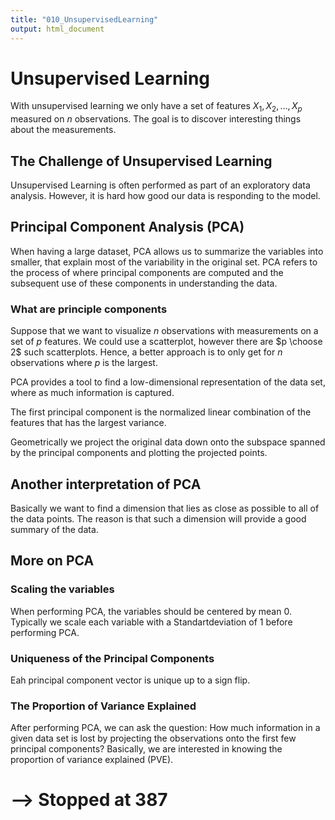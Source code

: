 ```yaml
---
title: "010_UnsupervisedLearning"
output: html_document
---
```


# Unsupervised Learning

With unsupervised learning we only have a set of features $X_1, X_2, ... ,X_p$ measured on $n$ observations. The goal is to discover interesting things about the measurements. 

## The Challenge of Unsupervised Learning

Unsupervised Learning is often performed as part of an exploratory data analysis. However, it is hard how good our data is responding to the model. 

## Principal Component Analysis (PCA)

When having a large dataset, PCA allows us  to summarize the variables into smaller, that explain most of the variability in the original set. PCA refers to the process of where principal components are computed and the subsequent use of these components in understanding the data. 

### What are principle components

Suppose that we want to visualize $n$ observations with measurements on a set of $p$ features. We could use a scatterplot, however there are $p \choose 2$ such scatterplots. Hence, a better approach is to only get for $n$ observations where $p$ is the largest. 

PCA provides a tool to find a low-dimensional representation of the data set, where as much information is captured. 

The first principal component is the normalized linear combination of the features that has the largest variance. 

Geometrically we project the original data down onto the subspace spanned by the principal components and plotting the projected points. 
 
## Another interpretation of PCA

Basically we want to find a dimension that lies as close as possible to all of the data points. The reason is that such a dimension will provide a good summary of the data.
 
## More on PCA

### Scaling the variables
 
When performing PCA, the variables should be centered by mean $0$. Typically we scale each variable with a Standartdeviation of $1$ before performing PCA. 

### Uniqueness of the Principal Components

Eah principal component vector is unique up to a sign flip. 

### The Proportion of Variance Explained

After performing PCA, we can ask the question: How much information in a given data set is lost by projecting the observations onto the first few principal components? Basically, we are interested in knowing the proportion of variance explained (PVE). 




# --> Stopped at 387